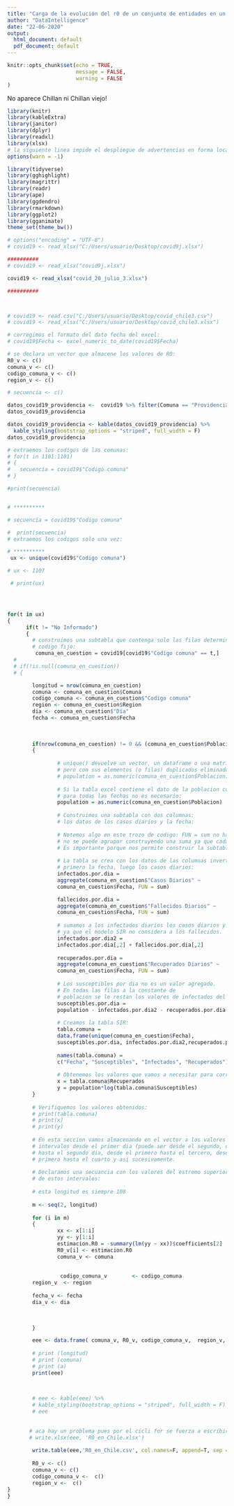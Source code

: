 ```yaml
---
title: "Carga de la evolución del r0 de un conjunto de entidades en un csv"
author: "DataIntelligence"
date: "22-06-2020"
output:
  html_document: default
  pdf_document: default
---
```


```r
knitr::opts_chunk$set(echo = TRUE,
                      message = FALSE,
                      warning = FALSE
)
```
No aparece Chillan ni Chillan viejo!
```r
library(knitr)
library(kableExtra)
library(janitor)
library(dplyr)
library(readxl)
library(xlsx)
# la siguiente linea impide el despliegue de advertencias en forma local:
options(warn = -1)

library(tidyverse)
library(gghighlight)
library(magrittr)
library(readr)
library(ape)
library(ggdendro)
library(rmarkdown)
library(ggplot2)
library(gganimate)
theme_set(theme_bw()) 

```
```r

# options("encoding" = "UTF-8")
# covid19 <- read_xlsx("C:/Users/usuario/Desktop/covid9j.xlsx")

##########
# covid19 <- read_xlsx("covid9j.xlsx")

covid19 <- read_xlsx("covid_20_julio_3.xlsx")

##########



# covid19 <- read.csv("C:/Users/usuario/Desktop/covid_chile3.csv")
# covid19 <- read_xlsx("C:/Users/usuario/Desktop/covid_chile3.xlsx")

# corregimos el formato del dato fecha del excel:
# covid19$Fecha <- excel_numeric_to_date(covid19$Fecha)

# se declara un vector que almacene los valores de R0:
R0_v <- c()
comuna_v <- c()
codigo_comuna_v <- c()
region_v <- c()

# secuencia <- c()

datos_covid19_providencia <-  covid19 %>% filter(Comuna == "Providencia")
datos_covid19_providencia

datos_covid19_providencia <- kable(datos_covid19_providencia) %>%
  kable_styling(bootstrap_options = "striped", full_width = F)
datos_covid19_providencia
```





```r

# extraemos los codigos de las comunas:
# for(t in 1101:1101)
# {
#   secuencia = covid19$"Codigo comuna"
# }

#print(secuencia)


# **********

# secuencia = covid19$"Codigo comuna"

#  print(secuencia)
# extraemos los codigos solo una vez:

# **********
 ux <- unique(covid19$"Codigo comuna")

# ux <- 1107

 # print(ux)




for(t in ux)
{
      if(t != "No Informado")
      {
        # construimos una subtabla que contenga solo las filas determinadas por un 
        # codigo fijo:
         comuna_en_cuestion = covid19[covid19$"Codigo comuna" == t,] 
  #        
  # if(!is.null(comuna_en_cuestion))
  # {

        longitud = nrow(comuna_en_cuestion)
        comuna <- comuna_en_cuestion$Comuna 
        codigo_comuna <- comuna_en_cuestion$"Codigo comuna" 
        region <- comuna_en_cuestion$Region
        dia <- comuna_en_cuestion$"Día"
        fecha <- comuna_en_cuestion$Fecha
        
        
        
        if(nrow(comuna_en_cuestion) != 0 && (comuna_en_cuestion$Poblacion != 0 ))
        {          
                
                # unique() devuelve un vector, un dataframe o una matriz como x,
                # pero con sus elementos (o filas) duplicados eliminados.
                # population = as.numeric(comuna_en_cuestion$Poblacion) %>% unique()
                
                # Si la tabla excel contiene el dato de la poblacion constante
                # para todas las fechas no es necesario:
                population = as.numeric(comuna_en_cuestion$Poblacion)
                
                # Construimos una subtabla con dos columnas: 
                # los datos de los casos diarios y la fecha:
                
                # Notemos algo en este trozo de codigo: FUN = sum no hace nada porque 
                # no se puede agrupar construyendo una suma ya que cada fecha es unica. 
                # Es importante porque nos permite construir la subtabla que necesitamos:
                
                # La tabla se crea con los datos de las columnas invertidos: 
                # primero la fecha, luego los casos diarios:
                infectados.por.dia = 
                aggregate(comuna_en_cuestion$"Casos Diarios" ~ 
                comuna_en_cuestion$Fecha, FUN = sum)

                fallecidos.por.dia = 
                aggregate(comuna_en_cuestion$"Fallecidos Diarios" ~ 
                comuna_en_cuestion$Fecha, FUN = sum)
                
                # sumamos a los infectados diarios los casos diarios y los fallecidos, 
                # ya que el modelo SIR no considera a los fallecidos.
                infectados.por.dia2 = 
                infectados.por.dia[,2] + fallecidos.por.dia[,2]
                
                recuperados.por.dia = 
                aggregate(comuna_en_cuestion$"Recuperados Diarios" ~
                comuna_en_cuestion$Fecha, FUN = sum)
                
                # Los susceptibles por dia no es un valor agregado. 
                # En todas las filas a la constante de                  
                # poblacion se le restan los valores de infectados del dia y los                             # recuperados del dia:
                susceptibles.por.dia = 
                population - infectados.por.dia2 - recuperados.por.dia[,2]
                
                # Creamos la tabla SIR:
                tabla.comuna = 
                data.frame(unique(comuna_en_cuestion$Fecha), 
                susceptibles.por.dia, infectados.por.dia2,recuperados.por.dia[,2])
                
                names(tabla.comuna) = 
                c("Fecha", "Susceptibles", "Infectados", "Recuperados")
                
                # Obtenemos los valores que vamos a necesitar para correr nuestras                          # regresiones lineales para obtener R0:
                x = tabla.comuna$Recuperados
                y = population*log(tabla.comuna$Susceptibles)
        }
        
        # Verifiquemos los valores obtenidos:
        # print(tabla.comuna)
        # print(x)
        # print(y)
        
        # En esta seccion vamos almacenando en el vector a los valores de r0 en 
        # intervalos desde el primer dia (puede ser desde el segundo, da lo mismo) 
        # hasta el segundo dia, desde el primero hasta el tercero, desde el 
        # primero hasta el cuarto y asi sucesivamente.
        
        # Declaramos una secuancia con los valores del estremo superior 
        # de estos intervalos:
        
        # esta longitud es siempre 108
        
        m <- seq(2, longitud)
        
        for (i in m) 
        {
                xx <- x[1:i]
                yy <- y[1:i]
                estimacion.R0 = -summary(lm(yy ~ xx))$coefficients[2]
                R0_v[i] <- estimacion.R0
                comuna_v <- comuna
                
                
                 codigo_comuna_v        <- codigo_comuna
        region_v  <- region
        
        fecha_v <- fecha
        dia_v <- dia

                
                
        }

        eee <- data.frame( comuna_v, R0_v, codigo_comuna_v,  region_v, fecha_v, dia_v)
        
        # print (longitud)
        # print (comuna)
        # print (a)
        print(eee)

        
        
        # eee <- kable(eee) %>%
        # kable_styling(bootstrap_options = "striped", full_width = F)
        # eee
        
        
       # aca hay un problema pues por el cicli for se fuerza a escribir sobre una misma hoja y esto, no es permitido pues consta del mismo nombre. 
       # write.xlsx(eee, 'R0_en_Chile.xlsx')
        
        write.table(eee,'R0_en_Chile.csv', col.names=F, append=T, sep = ",")
                
        R0_v <- c()
        comuna_v <- c()
        codigo_comuna_v <-  c()
        region_v <-  c()
}
}
```
